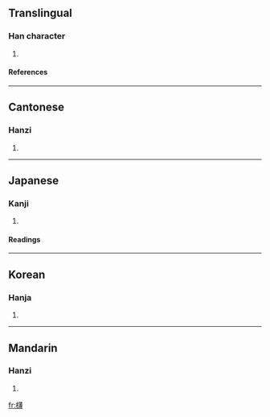 ==Translingual==
===Han character===
{{Han char|rn=75|rad=木|as=17|sn=21|four=4494<sub>2</sub>|canj=木廿水戈 (DTEI)}}
# {{defn|Han|sort=木17}}
====References====
{{Han ref|kx=0562.330|dkj=15902|dj=0951.120|hdz=21319.050|uh=6B02|ud=27394|bh=F5CE|bd=62926}}

----
==Cantonese==
===Hanzi===
{{yue-hanzi|jyut=|y=bok6}}
# {{defn|Cantonese}}

----
==Japanese==
===Kanji===
{{ja-kanji|grade=|rs=木17}}
# {{defn|Japanese}} 
====Readings====
{{ja-readings|on=[[はく]] (haku), [[ばく]] (baku), [[へき]] (heki), [[びゃく]] (byaku)|kun=[[はしら]] (hashira)}}

----
==Korean==
===Hanja===
{{ko-hanja|hangeul=박|eumhun=|rv=bak|mr=pak|y=pak}}
# {{defn|Korean}}

----
==Mandarin==
===Hanzi===
{{cmn-hanzi|pin=[[bó]] ([[bo2]])|wg=po<sup>2</sup>}}
# {{defn|Mandarin}}

[[fr:欂]]